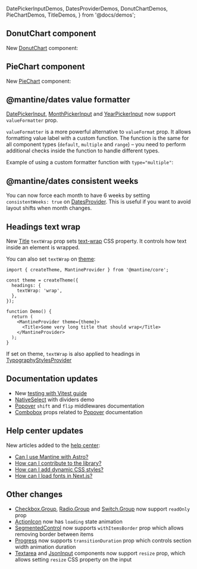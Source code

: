   DatePickerInputDemos,
  DatesProviderDemos,
  DonutChartDemos,
  PieChartDemos,
  TitleDemos,
} from '@docs/demos';


## DonutChart component

New [DonutChart](/charts/donut-chart) component:

<Demo data={DonutChartDemos.usage} />

## PieChart component

New [PieChart](/charts/pie-chart) component:

<Demo data={PieChartDemos.usage} />

## @mantine/dates value formatter

[DatePickerInput](/dates/date-picker-input), [MonthPickerInput](/dates/month-picker-input) and
[YearPickerInput](/dates/year-picker-input) now support `valueFormatter` prop.

`valueFormatter` is a more powerful alternative to `valueFormat` prop.
It allows formatting value label with a custom function.
The function is the same for all component types (`default`, `multiple` and `range`)
– you need to perform additional checks inside the function to handle different types.

Example of using a custom formatter function with `type="multiple"`:

<Demo data={DatePickerInputDemos.valueFormatter} />

## @mantine/dates consistent weeks

You can now force each month to have 6 weeks by setting `consistentWeeks: true` on
[DatesProvider](/dates/getting-started). This is useful if you want to avoid layout
shifts when month changes.

<Demo data={DatesProviderDemos.consistentWeeks} />

## Headings text wrap

New [Title](/core/title) `textWrap` prop sets [text-wrap](https://developer.mozilla.org/en-US/docs/Web/CSS/text-wrap)
CSS property. It controls how text inside an element is wrapped.

<Demo data={TitleDemos.textWrap} />

You can also set `textWrap` on [theme](/theming/theme-object):

```tsx
import { createTheme, MantineProvider } from '@mantine/core';

const theme = createTheme({
  headings: {
    textWrap: 'wrap',
  },
});

function Demo() {
  return (
    <MantineProvider theme={theme}>
      <Title>Some very long title that should wrap</Title>
    </MantineProvider>
  );
}
```

If set on theme, `textWrap` is also applied to headings in [TypographyStylesProvider](/core/typography-styles-provider)

## Documentation updates

- New [testing with Vitest guide](/guides/vitest/)
- [NativeSelect](/core/native-select/#with-dividers) with dividers demo
- [Popover](/core/popover/#middlewares) `shift` and `flip` middlewares documentation
- [Combobox](/core/combobox/#popover-props) props related to [Popover](/core/popover) documentation

## Help center updates

New articles added to the [help center](https://help.mantine.dev):

- [Can I use Mantine with Astro?](https://help.mantine.dev/q/can-i-use-mantine-with-astro)
- [How can I contribute to the library?](https://help.mantine.dev/q/how-can-i-contribute)
- [How can I add dynamic CSS styles?](https://help.mantine.dev/q/dynamic-css-styles)
- [How can I load fonts in Next.js?](https://help.mantine.dev/q/next-load-fonts)

## Other changes

- [Checkbox.Group](/core/checkbox), [Radio.Group](/core/radio) and [Switch.Group](/core/switch) now support `readOnly` prop
- [ActionIcon](/core/action-icon) now has `loading` state animation
- [SegmentedControl](/core/segmented-control) now supports `withItemsBorder` prop which allows removing border between items
- [Progress](/core/progress) now supports `transitionDuration` prop which controls section width animation duration
- [Textarea](/core/textarea) and [JsonInput](/core/json-input) components now support `resize` prop, which allows setting `resize` CSS property on the input
